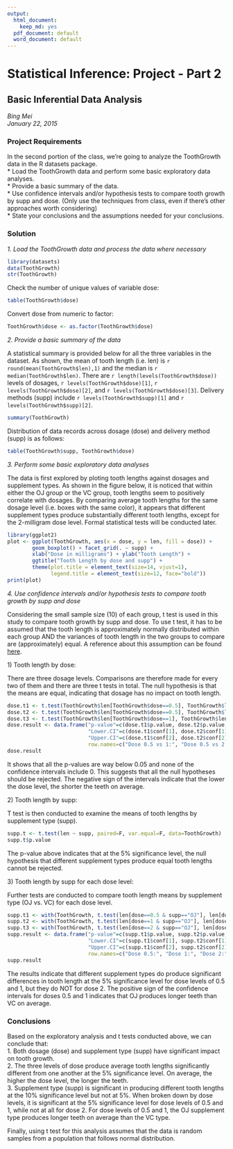 ```yaml
---
output:
  html_document:
    keep_md: yes
  pdf_document: default
  word_document: default
---
```

Statistical Inference: Project - Part 2
========================================================
## Basic Inferential Data Analysis

*Bing Mei*  
*January 22, 2015*

### Project Requirements
In the second portion of the class, we're going to analyze the ToothGrowth data in the R datasets package.  
* Load the ToothGrowth data and perform some basic exploratory data analyses.  
* Provide a basic summary of the data.  
* Use confidence intervals and/or hypothesis tests to compare tooth growth by supp and dose. (Only use the techniques from class, even if there's other approaches worth considering)  
* State your conclusions and the assumptions needed for your conclusions.  

### Solution
*1. Load the ToothGrowth data and process the data where necessary*

```r
library(datasets)
data(ToothGrowth)
str(ToothGrowth)
```
Check the number of unique values of variable dose:
```r
table(ToothGrowth$dose)
```
Convert dose from numeric to factor:
```r
ToothGrowth$dose <- as.factor(ToothGrowth$dose)
```

*2. Provide a basic summary of the data*

A statistical summary is provided below for all the three variables in the dataset. As shown, the mean of tooth length (i.e. len) is `r round(mean(ToothGrowth$len),1)` and the median is `r median(ToothGrowth$len)`. There are `r length(levels(ToothGrowth$dose))` levels of dosages, `r levels(ToothGrowth$dose)[1]`, `r levels(ToothGrowth$dose)[2]`, and `r levels(ToothGrowth$dose)[3]`. Delivery methods (supp) include `r levels(ToothGrowth$supp)[1]` and `r levels(ToothGrowth$supp)[2]`.
```r
summary(ToothGrowth)
```

Distribution of data records across dosage (dose) and delivery method (supp) is as follows:

```r
table(ToothGrowth$supp, ToothGrowth$dose)
```

*3. Perform some basic exploratory data analyses*

The data is first explored by ploting tooth lengths against dosages and supplement types. As shown in the figure below, it is noticed that within either the OJ group or the VC group, tooth lengths seem to positively correlate with dosages. By comparing average tooth lengths for the same dosage level (i.e. boxes with the same color), it appears that different supplement types produce substantially different tooth lengths, except for the 2-milligram dose level.  Formal statistical tests will be conducted later.
```r
library(ggplot2)
plot <- ggplot(ToothGrowth, aes(x = dose, y = len, fill = dose)) +
        geom_boxplot() + facet_grid(. ~ supp) +
        xlab("Dose in milligrams") + ylab("Tooth Length") +
        ggtitle("Tooth Length by dose and supp") + 
        theme(plot.title = element_text(size=14, vjust=1),
              legend.title = element_text(size=12, face="bold"))
print(plot)
```

*4. Use confidence intervals and/or hypothesis tests to compare tooth growth by supp and dose*

Considering the small sample size (10) of each group, t test is used in this study to compare tooth growth by supp and dose. To use t test, it has to be assumed that the tooth length is approximately normally distributed within each group AND the variances of tooth length in the two groups to compare are (approximately) equal. A reference about this assumption can be found [here](https://statistics.laerd.com/statistical-guides/independent-t-test-statistical-guide.php).

1\) Tooth length by dose:

There are three dosage levels.  Comparisons are therefore made for every two of them and there are three t tests in total.  The null hypothesis is that the means are equal, indicating that dosage has no impact on tooth length.
```r
dose.t1 <- t.test(ToothGrowth$len[ToothGrowth$dose==0.5], ToothGrowth$len[ToothGrowth$dose==1], paired=F, var.equal=F)
dose.t2 <- t.test(ToothGrowth$len[ToothGrowth$dose==0.5], ToothGrowth$len[ToothGrowth$dose==2], paired=F, var.equal=F)
dose.t3 <- t.test(ToothGrowth$len[ToothGrowth$dose==1], ToothGrowth$len[ToothGrowth$dose==2], paired=F, var.equal=F)
dose.result <- data.frame("p-value"=c(dose.t1$p.value, dose.t2$p.value, dose.t3$p.value),
                          "Lower.CI"=c(dose.t1$conf[1], dose.t2$conf[1], dose.t3$conf[1]),
                          "Upper.CI"=c(dose.t1$conf[2], dose.t2$conf[2], dose.t3$conf[2]),
                          row.names=c("Dose 0.5 vs 1:", "Dose 0.5 vs 2:", "Dose 1 vs 2:"))
dose.result
```
It shows that all the p-values are way below 0.05 and none of the confidence intervals include 0. This suggests that all the null hypotheses should be rejected. The negative sign of the intervals indicate that the lower the dose level, the shorter the teeth on average.

2\)  Tooth length by supp:

T test is then conducted to examine the means of tooth lengths by supplement type (supp).
```r
supp.t <- t.test(len ~ supp, paired=F, var.equal=F, data=ToothGrowth)
supp.t$p.value
```

The p-value above indicates that at the 5% significance level, the null hypothesis that different supplement types produce equal tooth lengths cannot be rejected.

3\)  Tooth length by supp for each dose level:

Further tests are conducted to compare tooth length means by supplement type (OJ vs. VC) for each dose level.
```r
supp.t1 <- with(ToothGrowth, t.test(len[dose==0.5 & supp=="OJ"], len[dose==0.5 & supp=="VC"], paired=F, var.equal=F))
supp.t2 <- with(ToothGrowth, t.test(len[dose==1 & supp=="OJ"], len[dose==1 & supp=="VC"], paired=F, var.equal=F))
supp.t3 <- with(ToothGrowth, t.test(len[dose==2 & supp=="OJ"], len[dose==2 & supp=="VC"], paired=F, var.equal=F))
supp.result <- data.frame("p-value"=c(supp.t1$p.value, supp.t2$p.value, supp.t3$p.value),
                          "Lower.CI"=c(supp.t1$conf[1], supp.t2$conf[1], supp.t3$conf[1]),
                          "Upper.CI"=c(supp.t1$conf[2], supp.t2$conf[2], supp.t3$conf[2]),
                          row.names=c("Dose 0.5:", "Dose 1:", "Dose 2:"))
supp.result
```

The results indicate that different supplement types do produce significant differences in tooth length at the 5% significance level for dose levels of 0.5 and 1, but they do NOT for dose 2.  The positive sign of the confidence intervals for doses 0.5 and 1 indicates that OJ produces longer teeth than VC on average.

### Conclusions
Based on the exploratory analysis and t tests conducted above, we can conclude that:  
1.  Both dosage (dose) and supplement type (supp) have significant impact on tooth growth.  
2.	The three levels of dose produce average tooth lengths significantly different from one another at the 5% significance level.  On average, the higher the dose level, the longer the teeth.  
3.	Supplement type (supp) is significant in producing different tooth lengths at the 10% significance level but not at 5%.  When broken down by dose levels, it is significant at the 5% significance level for dose levels of 0.5 and 1, while not at all for dose 2.  For dose levels of 0.5 and 1, the OJ supplement type produces longer teeth on average than the VC type.

Finally, using t test for this analysis assumes that the data is random samples from a population that follows normal distribution.